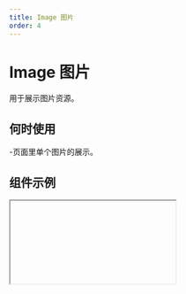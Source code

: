```yaml
---
title: Image 图片
order: 4
---
```


# Image 图片

用于展示图片资源。

## 何时使用

-页面里单个图片的展示。

## 组件示例


<Iframe url="https://www.aliwork.com/developer/image-v2?isRenderNav=false" />

## 组件属性


<AttrTable
  dataSource={[
    {
      code: "src",
      type: "string",
      default: '-',
      desc: "图片地址URL",
    },
    {
      code: "width",
      type: "number",
      default: "350",
      desc: "图片宽度",
    },
    {
      code: "autuWidth",
      type: "boolean",
      default: "false",
      desc: "宽度自适应",
    },
    {
      code: "height",
      type: "number",
      default: "200",
      desc: "图片高度",
    },
    {
      code: "autuHeight",
      type: "boolean",
      default: "false",
      desc: "高度自适应",
    },
    {
      code: "fit",
      type: `'cover' | 'contain' | 'fill'`,
      default: `'cover'`,
      desc: "图片展示方式，cover：按图片尺寸进行裁剪、contain：按图片尺寸进行留白、fill：按图片尺寸进行拉伸",
    },
    {
      code: "round",
      type: `'16' | '8' | '4' | '0' | '自定义'`,
      default: "0",
      desc: "图片圆角，单位px",
    },
    {
      code: "roundRadius",
      type: "number",
      default: "0",
      desc: `自定义图片圆角大小，当 **round** 属性设置为'自定义'时生效`,
    },
    {
      code: "title",
      type: "string",
      default: '-',
      desc: "图片标题，用于设置html 原生 title属性，在用户鼠标hover时显示",
    },
    {
      code: "alt",
      type: "string",
      default: `'Image 404'`,
      desc: "图片未加载时的占位文字",
    },
    {
      code: "preview",
      type: "boolean",
      default: "false",
      desc: "是否开启图片预览",
    },
  ]}
/>
